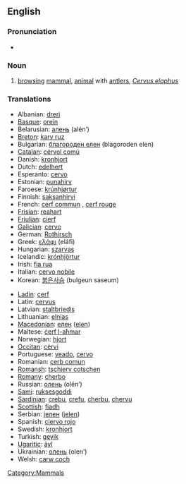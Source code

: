 ==English==

===Pronunciation===
* {{IPA|/'ɽɛd diɽ/}}

===Noun===
{{en-noun|sg=[[red]] [[deer]]|red deer}}

# [[browsing]] [[mammal]], [[animal]] with [[antler]]s, ''[[Cervus elaphus]]''

===Translations===
{{rfc-level|Translations at L3+ (AutoFormat would have corrected level of Translations)}}
{{top}}
* Albanian: [[dreri]]
* [[Basque]]: [[orein]]
* Belarusian: [[алень]] (alén’) {{m}}
* [[Breton]]: [[karv ruz]]
* Bulgarian: [[благороден елен]] (blagoroden elen)
* [[Catalan]]: [[cérvol comú]]
* Danish: [[kronhjort]]
* Dutch: [[edelhert]] {{n}}
* Esperanto: [[cervo]]
* Estonian: [[punahirv]]
* Faroese: [[krúnhjørtur]]
* Finnish: [[saksanhirvi]]
* French: [[cerf commun]] {{m}}, [[cerf rouge]] {{m}}
* [[Frisian]]: [[reahart]]
* [[Friulian]]: [[cierf]]
* [[Galician]]: [[cervo]] {{m}}
* German: [[Rothirsch]] {{m}}
* Greek: [[ελάφι]] (eláfi) {{n}}
* Hungarian: [[szarvas]]
* Icelandic: [[krónhjörtur]]
* Irish: [[fia rua]]
* Italian: [[cervo nobile]] {{m}}
* Korean: [[붉은사슴]] (bulgeun saseum)
{{mid}}
* [[Ladin]]: [[cerf]]
* Latin: [[cervus]] {{f}}
* Latvian: [[staltbriedis]]
* Lithuanian: [[elnias]]
* [[Macedonian]]: [[елен]] ([[elen]])
* Maltese: [[ċerf l-aħmar]]
* Norwegian: [[hjort]]
* [[Occitan]]: [[cèrvi]]
* Portuguese: [[veado]], [[cervo]]
* Romanian: [[cerb comun]]
* [[Romansh]]: [[tschierv cotschen]]
* [[Romany]]: [[cherbo]] {{m}}
* Russian: [[олень]] (olén’) {{m}}
* [[Sami]]: [[ruksesgoddi]]
* [[Sardinian]]: [[crebu]], [[crefu]], [[cherbu]], [[chervu]]
* [[Scottish]]: [[fiadh]]
* Serbian: [[jелен]] ([[jelen]])
* Spanish: [[ciervo rojo]] {{m}}
* Swedish: [[kronhjort]]
* Turkish: [[geyik]]
* [[Ugaritic]]: [[ảyl]]
* Ukrainian: [[олень]] (olen’) {{m}}
* Welsh: [[carw coch]]
{{bottom}}

[[Category:Mammals]]